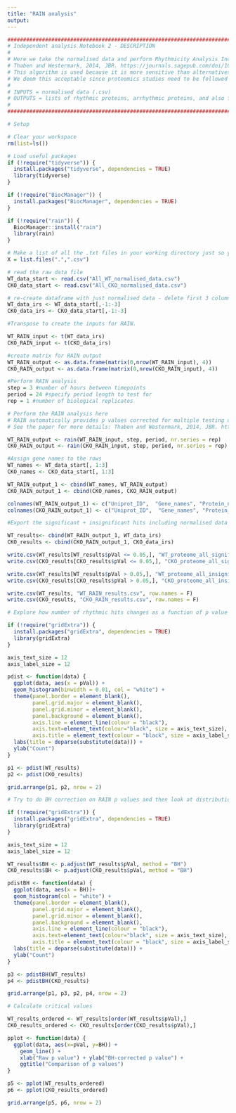 ---
title: "RAIN analysis"
output: 
---

```{r}
#######################################################################################################################################
# Independent analysis Notebook 2 - DESCRIPTION
#
# Here we take the normalised data and perform Rhythmicity Analysis Incorporating Non-parametric methods (RAIN).
# Thaben and Westermark, 2014, JBR. https://journals.sagepub.com/doi/10.1177/0748730414553029
# This algorithm is used because it is more sensitive than alternatives. The tradeoff is a higher false positive rate.
# We deem this acceptable since proteomics studies need to be followed by validation studies.
#
# INPUTS = normalised data (.csv)
# OUTPUTS = lists of rhythmic proteins, arrhythmic proteins, and also full list of RAIN results (.csv)
# 
#######################################################################################################################################
```

```{r}
# Setup

# Clear your workspace
rm(list=ls())

# Load useful packages
if (!require("tidyverse")) {
  install.packages("tidyverse", dependencies = TRUE)
  library(tidyverse)
}

if (!require("BiocManager")) {
  install.packages("BiocManager", dependencies = TRUE)
}

if (!require("rain")) {
  BiocManager::install("rain")
  library(rain)
}

# Make a list of all the .txt files in your working directory just so you can see what's going on
X = list.files(".",".csv")

# read the raw data file
WT_data_start <- read.csv("All_WT_normalised_data.csv")
CKO_data_start <- read.csv("All_CKO_normalised_data.csv")

# re-create dataframe with just normalised data - delete first 3 columns
WT_data_irs <- WT_data_start[,-1:-3]
CKO_data_irs <- CKO_data_start[,-1:-3]

```



```{r}
#Transpose to create the inputs for RAIN.

WT_RAIN_input <- t(WT_data_irs)
CKO_RAIN_input <- t(CKO_data_irs)

#create matrix for RAIN output
WT_RAIN_output <- as.data.frame(matrix(0,nrow(WT_RAIN_input), 4))
CKO_RAIN_output <- as.data.frame(matrix(0,nrow(CKO_RAIN_input), 4))

#Perform RAIN analysis
step = 3 #number of hours between timepoints
period = 24 #specify period length to test for
rep = 1 #number of biological replicates

# Perform the RAIN analysis here
# RAIN automatically provides p values corrected for multiple testing using the adaptive Benjamini-Hochberg method
# See the paper for more details: Thaben and Westermark, 2014, JBR. https://journals.sagepub.com/doi/10.1177/0748730414553029

WT_RAIN_output <- rain(WT_RAIN_input, step, period, nr.series = rep)
CKO_RAIN_output <- rain(CKO_RAIN_input, step, period, nr.series = rep)

#Assign gene names to the rows
WT_names <- WT_data_start[, 1:3]
CKO_names <- CKO_data_start[, 1:3]

WT_RAIN_output_1 <- cbind(WT_names, WT_RAIN_output)
CKO_RAIN_output_1 <- cbind(CKO_names, CKO_RAIN_output)

colnames(WT_RAIN_output_1) <- c("Uniprot_ID",  "Gene_names", "Protein_names", "pVal", "phase", "peak.shape", "period")
colnames(CKO_RAIN_output_1) <- c("Uniprot_ID",  "Gene_names", "Protein_names", "pVal", "phase", "peak.shape", "period")

#Export the significant + insignificant hits including normalised data + also export total data

WT_results<- cbind(WT_RAIN_output_1, WT_data_irs)
CKO_results <- cbind(CKO_RAIN_output_1, CKO_data_irs)

write.csv(WT_results[WT_results$pVal <= 0.05,], "WT_proteome_all_significant_RAIN.csv", row.names = F)
write.csv(CKO_results[CKO_results$pVal <= 0.05,], "CKO_proteome_all_significant_RAIN.csv", row.names = F)

write.csv(WT_results[WT_results$pVal > 0.05,], "WT_proteome_all_insignificant_RAIN.csv", row.names = F)
write.csv(CKO_results[CKO_results$pVal > 0.05,], "CKO_proteome_all_insignificant_RAIN.csv", row.names = F)

write.csv(WT_results, "WT_RAIN_results.csv", row.names = F)
write.csv(CKO_results, "CKO_RAIN_results.csv", row.names = F)

```

```{r}
# Explore how number of rhythmic hits changes as a function of p value cutoff

if (!require("gridExtra")) {
  install.packages("gridExtra", dependencies = TRUE)
  library(gridExtra)
}

axis_text_size = 12
axis_label_size = 12

pdist <- function(data) {
  ggplot(data, aes(x = pVal)) + 
  geom_histogram(binwidth = 0.01, col = "white") +
  theme(panel.border = element_blank(),
        panel.grid.major = element_blank(),
        panel.grid.minor = element_blank(),
        panel.background = element_blank(),
        axis.line = element_line(colour = "black"),
        axis.text=element_text(colour="black", size = axis_text_size),
        axis.title = element_text(colour = "black", size = axis_label_size)) +
  labs(title = deparse(substitute(data))) +
  ylab("Count")
}

p1 <- pdist(WT_results)
p2 <- pdist(CKO_results)

grid.arrange(p1, p2, nrow = 2)
```


```{r}
# Try to do BH correction on RAIN p values and then look at distribution

if (!require("gridExtra")) {
  install.packages("gridExtra", dependencies = TRUE)
  library(gridExtra)
}

axis_text_size = 12
axis_label_size = 12

WT_results$BH <- p.adjust(WT_results$pVal, method = "BH")
CKO_results$BH <- p.adjust(CKO_results$pVal, method = "BH")

pdistBH <- function(data) {
  ggplot(data, aes(x = BH))+ 
  geom_histogram(col = "white") +
  theme(panel.border = element_blank(),
        panel.grid.major = element_blank(),
        panel.grid.minor = element_blank(),
        panel.background = element_blank(),
        axis.line = element_line(colour = "black"),
        axis.text=element_text(colour="black", size = axis_text_size),
        axis.title = element_text(colour = "black", size = axis_label_size)) +
  labs(title = deparse(substitute(data))) +
  ylab("Count")
}

p3 <- pdistBH(WT_results)
p4 <- pdistBH(CKO_results)

grid.arrange(p1, p3, p2, p4, nrow = 2)

```

```{r}
# Calculate critical values

WT_results_ordered <- WT_results[order(WT_results$pVal),]
CKO_results_ordered <- CKO_results[order(CKO_results$pVal),]

pplot <- function(data) {
  ggplot(data, aes(x=pVal, y=BH)) +
    geom_line() +
    xlab("Raw p value") + ylab("BH-corrected p value") +
    ggtitle("Comparison of p values")
}

p5 <- pplot(WT_results_ordered)
p6 <- pplot(CKO_results_ordered)

grid.arrange(p5, p6, nrow = 2)

```
